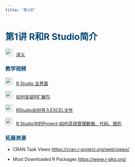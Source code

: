 ```yaml
---
title: "第1讲"
---
```


<h1 style="color: #044875;"> 第1讲 R和R Studio简介 </h1>

<img src="img/teacher.png" alt="讲义" style="width: 24px; height: 24px;margin-right: 10px">[讲义](https://lizongzhang.github.io/stat/rintro.html){target="_blank"}

<h3 style="color: #044875;"> 教学视频 </h3>

<img src="img/video.png" alt="讲义" style="width: 24px; height: 24px;margin-right: 10px">[R Studio 主界面](https://www.bilibili.com/video/BV1NP4y1A7ow/)

<img src="img/video.png" alt="讲义" style="width: 24px; height: 24px;margin-right: 10px">[如何安装R扩展包](https://www.bilibili.com/video/BV12u411D7uP/)

<img src="img/video.png" alt="讲义" style="width: 24px; height: 24px;margin-right: 10px">[RStudio如何导入EXCEL文件](https://www.bilibili.com/video/BV1gi4y1m7pD/) 

<img src="img/video.png" alt="讲义" style="width: 24px; height: 24px;margin-right: 10px">[R Studio中的Project--如何高效管理数据、代码、图形](https://www.bilibili.com/video/BV1ZB4y127oJ/)  

<h3 style="color: #044875;"> 拓展资源 </h3>


-   CRAN Task Views <https://cran.r-project.org/web/views/>

-   Most Downloaded R Packages <https://www.r-pkg.org/>
